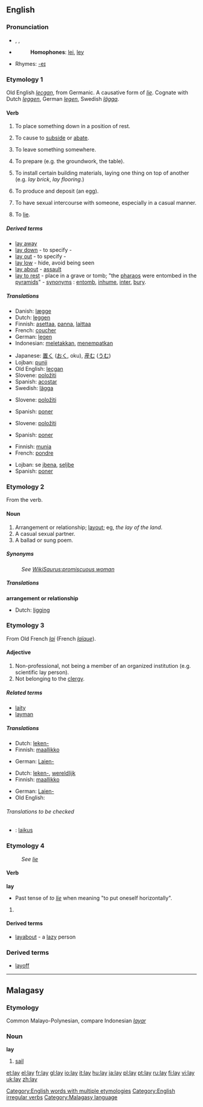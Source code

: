 ==English==

{{rank|open|therefore|feet|324|lay|along|four|wish}}

===Pronunciation===
*{{AHD|lā}}, {{IPA|/leɪ/}}, {{SAMPA|/leI/}}
*{{audio|en-us-lay.ogg|Audio (US)}}
*:'''Homophones''': [[lei]], [[ley]]
*Rhymes: [[Rhymes:English:-eɪ|-eɪ]]

===Etymology 1===
Old English ''[[lecgan]]'', from Germanic.  A causative form of ''[[lie]]''.  Cognate with Dutch ''[[leggen]]'', German ''[[legen]]'', Swedish ''[[lägga]]''.

====Verb====
{{en-verb|lays|laying|laid}}

# {{transitive}} To place something down in a position of rest.
# {{context|transitive|archaic}} To cause to [[subside]] or [[abate]].
# {{transitive}} To leave something somewhere.
# {{transitive}} To prepare (e.g. the groundwork, the table).
# {{transitive}} To install certain building materials, laying one thing on top of another (e.g. ''lay brick'', ''lay flooring''.)
# {{transitive}} To produce and deposit (an egg).
# {{transitive}} To have sexual intercourse with someone, especially in a casual manner.
# {{context|intransitive|non-standard|or|colloquial}} To [[lie]].

=====Derived terms=====
*[[lay away]]
*[[lay down]] - to specify - {{italbrac|to lay down the law}}
*[[lay out]] - to specify - {{italbrac|lay out the guidelines}}
*[[lay low]] - hide, avoid being seen
*[[lay about]] - [[assault]]
*[[lay to rest]] - place in a grave or tomb; "the [[pharao]]s were entombed in the [[pyramid]]s" - [[synonym]]s : [[entomb]], [[inhume]], [[inter]], [[bury]].

=====Translations=====
{{trans-top|to place something down in a position of rest}}
*Danish: [[lægge]]
*Dutch: [[leggen]]
*Finnish: [[asettaa]], [[panna]], [[laittaa]]
*French: [[coucher]]
*German: [[legen]]
*Indonesian: [[letak|meletakkan]], [[tempat|menempatkan]]
{{trans-mid}}
*Japanese: [[置く]] ([[おく]], oku), [[産む]] ([[うむ]])
*Lojban: [[punji]]
*Old English: [[lecgan]]
*Slovene: [[položiti]]
*Spanish: [[acostar]]
*Swedish: [[lägga]]
{{trans-bottom}}

{{trans-top|to prepare}}
*Slovene: [[položiti]]
{{trans-mid}}
*Spanish: [[poner]]
{{trans-bottom}}

{{trans-top|to install certain building materials}}
*Slovene: [[položiti]]
{{trans-mid}}
*Spanish: [[poner]]
{{trans-bottom}}

{{trans-top|to give birth to eggs}}
*Finnish: [[munia]]
*French: [[pondre]]
{{trans-mid}}
*Lojban: se [[jbena]], [[seljbe]]
*Spanish: [[poner]]
{{trans-bottom}}

===Etymology 2===
From the verb.

====Noun====
{{en-noun}}

# Arrangement or relationship; [[layout]]; eg, ''the lay of the land''.
# A casual sexual partner.
# A ballad or sung poem.

=====Synonyms=====
: ''See [[WikiSaurus:promiscuous woman]]''

=====Translations=====
'''arrangement or relationship'''
*Dutch: [[ligging]] {{f}}

===Etymology 3===
From Old French ''[[lai]]'' (French ''[[laïque]]'').

====Adjective====
{{en-adj|-}}

# Non-professional, not being a member of an organized institution (e.g. scientific lay person).
# Not belonging to the [[clergy]].

=====Related terms=====
*[[laity]]
*[[layman]]

=====Translations=====
{{trans-top|non-professional}}
*Dutch: [[leken-]]
*Finnish: [[maallikko]]
{{trans-mid}}
*German: [[Laien-]]
{{trans-bottom}}

{{trans-top|non-clergy}}
*Dutch: [[leken-]], [[wereldlijk]]
*Finnish: [[maallikko]]
{{trans-mid}}
*German: [[Laien-]]
*Old English: {{t-|ang|læwed}}
{{trans-bottom}}

======Translations to be checked======
{{checktrans}}

*{{ttbc|Hungarian}}: [[laikus]]

===Etymology 4===
: ''See [[lie]]''

====Verb====
'''lay'''

*Past tense of ''to [[lie#Etymology 1|lie]]'' when meaning "to put oneself horizontally".

# {{defn|English}}

====Derived terms====
*[[layabout]] - a [[lazy]] person

===Derived terms===
*[[layoff]]

[[Category:English words with multiple etymologies]]
[[Category:English irregular verbs]]

----

==Malagasy==

===Etymology===
Common Malayo-Polynesian, compare Indonesian ''[[layar]]''

===Noun===
'''lay'''

# [[sail]]

[[Category:Malagasy language]]

[[et:lay]]
[[el:lay]]
[[fr:lay]]
[[gl:lay]]
[[io:lay]]
[[it:lay]]
[[hu:lay]]
[[ja:lay]]
[[pl:lay]]
[[pt:lay]]
[[ru:lay]]
[[fi:lay]]
[[vi:lay]]
[[uk:lay]]
[[zh:lay]]
